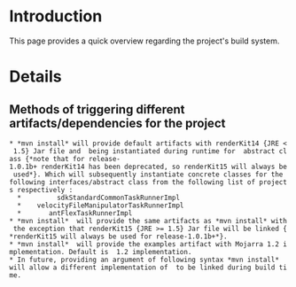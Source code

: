 = Introduction =

This page provides a quick overview regarding the project's build system.

= Details =

==Methods of triggering different artifacts/dependencies for the project==
 * *mvn install* will provide default artifacts with renderKit14 {JRE < 1.5} Jar file and {{{DefaultRunnerFactoryImpl}}} being instantiated during runtime for {{{_RunnerFactory}}} abstract class {*note that for release-1.0.1b+ renderKit14 has been deprecated, so renderKit15 will always be used*}. Which will subsequently instantiate concrete classes for the following interfaces/abstract class from the following list of projects respectively :
   * {{{_CommonTaskRunner}}}		sdkStandardCommonTaskRunnerImpl
   * {{{_FileManipulatorTaskRunner}}}	velocityFileManipulatorTaskRunnerImpl
   * {{{_FlexTaskRunner}}}		antFlexTaskRunnerImpl
 * *mvn install* {{{-Djsf_flex_renderKit_runtime=15}}} will provide the same artifacts as *mvn install* with the exception that renderKit15 {JRE >= 1.5} Jar file will be linked {*renderKit15 will always be used for release-1.0.1b+*}.
 * *mvn install* {{{-Djsf=mojarra12}}} will provide the examples artifact with Mojarra 1.2 implementation. Default is {{{MyFaces}}} 1.2 implementation.
 * In future, providing an argument of following syntax *mvn install* {{{-Drunner_factory_impl=<implementation_class>}}} will allow a different implementation of {{{_RunnerFactory}}} to be linked during build time.